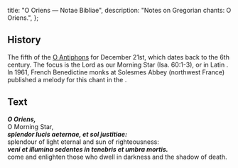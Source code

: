   title: "O Oriens — Notae Bibliae",
  description: "Notes on Gregorian chants: O Oriens.",
};

<Initial text="O Oriens" />

## History

The fifth of the [O Antiphons](/glossary/liturgical-terms#o-antiphons) for December 21st, which dates back to the 6th century. The focus is the Lord as our Morning Star (Isa. 60:1-3), or in Latin *<Definition lang="latin" anchor="oriens" text="Oriens" />*. In 1961, French Benedictine monks at Solesmes Abbey (northwest France) published a melody for this chant in the *<Definition lang="latin" anchor="liber-usualis" text="Liber Usualis" />*.

## Text

***O Oriens,***<br/>
O Morning Star,<br/>
***splendor lucis aeternae, et sol justitiae:***<br/>
splendour of light eternal and sun of righteousness:<br/>
***veni et illumina sedentes in tenebris et umbra mortis.***<br/>
come and enlighten those who dwell in darkness and the shadow of death.
